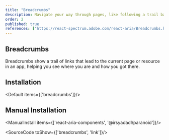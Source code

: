 ```yaml
---
title: "Breadcrumbs"
description: Navigate your way through pages, like following a trail back home, essential for easy site navigation.
order: 2
published: true
references: ["https://react-spectrum.adobe.com/react-aria/Breadcrumbs.html#props"]
---
```


## Breadcrumbs

Breadcrumbs show a trail of links that lead to the current page or resource in an app, helping you see where you are and how you got there.
<How toUse="navigation/breadcrumbs-demo" />

## Installation
<Default items={['breadcrumbs']}/>

## Manual Installation

<ManualInstall items={['react-aria-components', '@irsyadadl/paranoid']}/>

<SourceCode toShow={['breadcrumbs', 'link']}/>

